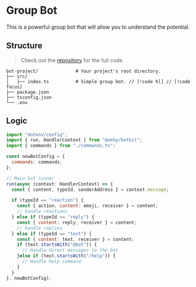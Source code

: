 # Group Bot

This is a powerful group bot that will allow you to understand the potential.

## Structure

> Check out the [repository](https://github.com/xmtp-labs/botkit/tree/main/examples/group) for the full code.

```
bot-project/              # Your project's root directory.
├── src/
│   ├── index.ts          # Simple group bot. // [!code hl] // [!code focus]
├── package.json
├── tsconfig.json
└── .env
```

## Logic

```jsx [src/index.ts]
import "dotenv/config";
import { run, HandlerContext } from "@xmtp/botkit";
import { commands } from "./commands.ts";

const newBotConfig = {
  commands: commands,
};

// Main bot runner
run(async (context: HandlerContext) => {
  const { content, typeId, senderAddress } = context.message;

  if (typeId == "reaction") {
    const { action, content: emoji, receiver } = content;
    // handle reactions
  } else if (typeId == "reply") {
    const { content: reply, receiver } = content;
    // handle replies
  } else if (typeId == "text") {
    const { content: text, receiver } = content;
    if (text.startsWith("@bot")) {
      // Handle direct messages to the bot
    }else if (text.startsWith("/help")) {
      // Handle help command
    }
  }
}, newBotConfig);
```
